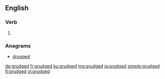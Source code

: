 ==English==

===Verb===
{{head|en|verb form}}

# {{en-past of|grudge}}

===Anagrams===
* [[drugged#English|drugged]]

[[de:grudged]]
[[fr:grudged]]
[[ku:grudged]]
[[mg:grudged]]
[[ja:grudged]]
[[simple:grudged]]
[[fi:grudged]]
[[vi:grudged]]